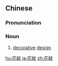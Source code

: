 {{also|花纹}}
==Chinese==
{{zh-forms|s=花纹}}

===Pronunciation===
{{zh-pron
|m=huāwén
|h=pfs=fâ-vùn
|cat=n
}}

===Noun===
{{zh-noun}}

# [[decorative]] [[design]]

{{zh-cat|Advanced}}

[[hu:花紋]]
[[ja:花紋]]
[[zh:花紋]]